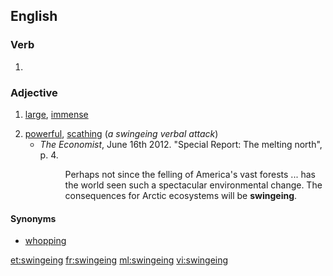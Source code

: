 ==English==

===Verb===
{{head|en}}

# {{context|archaic|lang=en}} {{present participle of|swinge}}

===Adjective===
{{en-adj}}

# {{context|British|lang=en}} [[large]], [[immense]]
# [[powerful]], [[scathing]] (''a swingeing verbal attack'')
#* ''The Economist'', June 16th 2012. "Special Report: The melting north", p. 4.
#*: Perhaps not since the felling of America's vast forests ... has the world seen such a spectacular environmental change. The consequences for Arctic ecosystems will be '''swingeing'''.

====Synonyms====
* [[whopping]]

[[et:swingeing]]
[[fr:swingeing]]
[[ml:swingeing]]
[[vi:swingeing]]